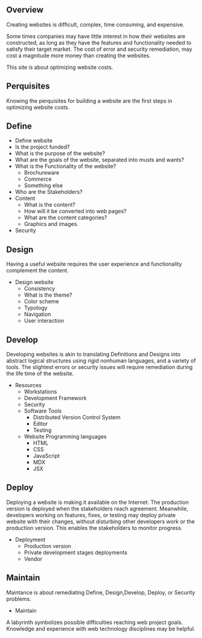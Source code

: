 ## Overview

Creating websites is difficult, complex, time consuming, and expensive.

Some times companies may have little interest in how their websites are constructed, as long as they have the features and functionality needed to satisfy their target market. The cost of error and security remediation, may cost a magnitude more money than creating the websites.


This site is about optimizing website costs.

## Perquisites

Knowing the perquisites for building a website are the first steps in optimizing website costs. 

## Define

- Define website
- Is the project funded? 
- What is the purpose of the website?
- What are the goals of the website, separated into musts and wants? 
- What is the Functionality of the website?
    - Brochureware
    - Commerce
    - Something else
- Who are the Stakeholders?
- Content
    - What is the content?
    - How will it be converted into web pages?
    - What are the content categories?
    - Graphics and images.
- Security

## Design

Having a useful website requires the user experience and functionality complement the content.

- Design website
    - Consistency
    - What is the theme?
    - Color scheme
    - Typology
    - Navigation
    - User interaction

## Develop

Developing websites is akin to translating Definitions and Designs into abstract logical structures using rigid nonhuman languages, and a variety of tools. The slightest errors or security issues will require remediation during the life time of the website.

- Resources
    - Workstations
    - Development Framework
    - Security
    - Software Tools
        - Distributed Version Control System
        - Editor
        - Testing
    - Website Programming languages
        - HTML
        - CSS
        - JavaScript
        - MDX
        - JSX
	
        
## Deploy

Deploying a website is making it available on the Internet. The production version is deployed when the stakeholders reach agreement. Meanwhile, developers working on features, fixes, or testing may deploy private website with their changes, without disturbing other developers work or the production version. This enables the stakeholders to monitor progress.

- Deployment
    - Production version
    - Private development stages deployments
    - Vendor

## Maintain

Maintance is about remediating Define, Design,Develop, Deploy, or Security problems.

- Maintain


A labyrinth symbolizes possible difficulties reaching web project goals. Knowledge and experience with web technology disciplines may be helpful.

